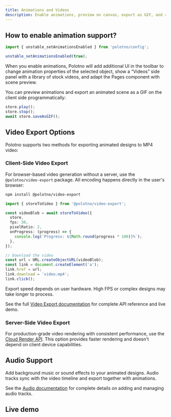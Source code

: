 ```yaml
---
title: Animations and Videos
description: Enable animations, preview on canvas, export as GIF, and render MP4 via Cloud API
---
```


## How to enable animation support?

```ts
import { unstable_setAnimationsEnabled } from 'polotno/config';

unstable_setAnimationsEnabled(true);
```

When you enable animations, Polotno will add additional UI in the toolbar to change animation properties of the selected object, show a “Videos” side panel with a library of stock videos, and adapt the Pages component with scene preview.

You can preview animations and export an animated scene as a GIF on the client side programmatically:

```ts
store.play();
store.stop();
await store.saveAsGIF();
```

## Video Export Options

Polotno supports two methods for exporting animated designs to MP4 video:

### Client-Side Video Export

For browser-based video generation without a server, use the `@polotno/video-export` package. All encoding happens directly in the user's browser:

```bash
npm install @polotno/video-export
```

```ts
import { storeToVideo } from '@polotno/video-export';

const videoBlob = await storeToVideo({
  store,
  fps: 30,
  pixelRatio: 2,
  onProgress: (progress) => {
    console.log(`Progress: ${Math.round(progress * 100)}%`);
  },
});

// Download the video
const url = URL.createObjectURL(videoBlob);
const link = document.createElement('a');
link.href = url;
link.download = 'video.mp4';
link.click();
```

Export speed depends on user hardware. High FPS or complex designs may take longer to process.

See the full [Video Export documentation](/docs/video-export) for complete API reference and live demo.

### Server-Side Video Export

For production-grade video rendering with consistent performance, use the [Cloud Render API](/docs/cloud-render-api). This option provides faster rendering and doesn't depend on client device capabilities.

## Audio Support

Add background music or sound effects to your animated designs. Audio tracks sync with the video timeline and export together with animations.

See the [Audio documentation](/docs/audio) for complete details on adding and managing audio tracks.

## Live demo

<Sandbox github="polotno-project/polotno-docs/tree/main/examples/polotno-animations" />


